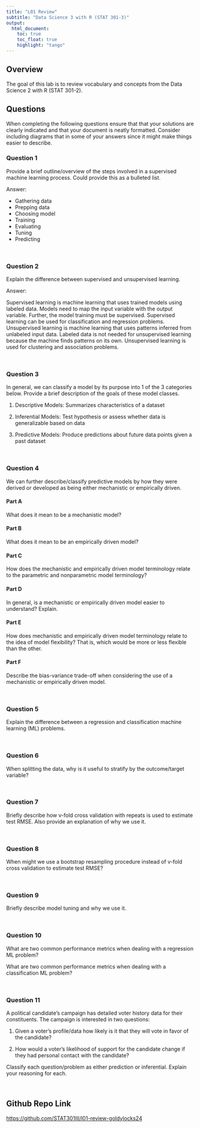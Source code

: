 ```yaml
---
title: "L01 Review"
subtitle: "Data Science 3 with R (STAT 301-3)"
output: 
  html_document:
    toc: true
    toc_float: true
    highlight: "tango"
---
```


## Overview

The goal of this lab is to review vocabulary and concepts from the Data Science 2 with R (STAT 301-2).

## Questions

When completing the following questions ensure that that your solutions are clearly indicated and that your document is neatly formatted. Consider including diagrams that in some of your answers since it might make things easier to describe. 


### Question 1

Provide a brief outline/overview of the steps involved in a supervised machine learning process. Could provide this as a bulleted list. 

Answer:

- Gathering data
- Prepping data
- Choosing model
- Training
- Evaluating 
- Tuning
- Predicting 

<br>

### Question 2

Explain the difference between supervised and unsupervised learning.

Answer: 

Supervised learning is machine learning that uses trained models using labeled data. Models need to map the input variable with the output variable. Further, the model training must be supervised. Supervised learning can be used for classification and regression problems. Unsupervised learning is machine learning that uses patterns inferred from unlabeled input data. Labeled data is not needed for unsupervised learning because the machine finds patterns on its own. Unsupervised learning is used for clustering and association problems.

<br>

### Question 3 

In general, we can classify a model by its purpose into 1 of the 3 categories below. Provide a brief description of the goals of these model classes.

1. Descriptive Models: Summarizes characteristics of a dataset

2. Inferential Models: Test hypothesis or assess whether data is generalizable based on data

3. Predictive Models: Produce predictions about future data points given a past dataset

<br>

### Question 4 

We can further describe/classify predictive models by how they were derived or developed as being either mechanistic or empirically driven. 

#### Part A
What does it mean to be a mechanistic model?


#### Part B
What does it mean to be an empirically driven model?


#### Part C
How does the mechanistic and empirically driven model terminology relate to the parametric and nonparametric model terminology? 


#### Part D
In general, is a mechanistic or empirically driven model easier to understand? Explain.


#### Part E
How does mechanistic and empirically driven model terminology relate to the idea of model flexibility? That is, which would be more or less flexible than the other.


#### Part F
Describe the bias-variance trade-off when considering the use of a mechanistic or empirically driven model. 

<br>

### Question 5 

Explain the difference between a regression and classification machine learning (ML) problems.

<br>

### Question 6 

When splitting the data, why is it useful to stratify by the outcome/target variable? 

<br>

### Question 7 

Briefly describe how v-fold cross validation with repeats is used to estimate test RMSE. Also provide an explanation of why we use it. 

<br>

### Question 8

When might we use a bootstrap resampling procedure instead of v-fold cross validation to estimate test RMSE?

<br>

### Question 9 

Briefly describe model tuning and why we use it.

<br>

### Question 10 

What are two common performance metrics when dealing with a regression ML problem?

What are two common performance metrics when dealing with a classification ML problem?

<br>

### Question 11

A political candidate's campaign has detailed voter history data for their constituents. The campaign is interested in two questions:

1. Given a voter's profile/data how likely is it that they will vote in favor of the candidate?

1. How would a voter's likelihood of support for the candidate change if they had personal contact with the candidate?

Classify each question/problem as either prediction or inferential. Explain your reasoning for each.

<br>

## Github Repo Link

[https://github.com/STAT301III/l01-review-goldylocks24](https://github.com/STAT301III/l01-review-goldylocks24){target="_blank"}
